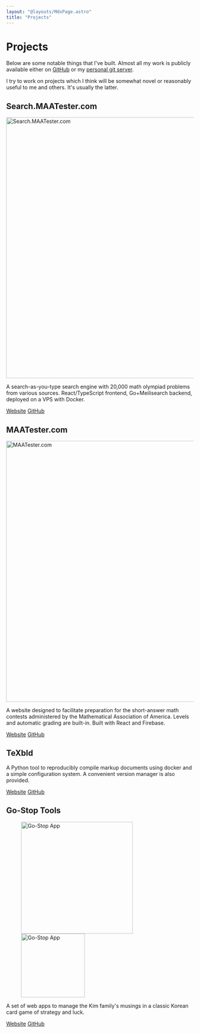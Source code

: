 ```yaml
---
layout: "@layouts/MdxPage.astro"
title: "Projects"
---
```



# Projects

Below are some notable things that I've built. Almost all my work is
publicly available either on [GitHub](https://github.com/junikimm717) or my
[personal git server](https://git.junickim.me).

I try to work on projects which I think will be somewhat novel or reasonably
useful to me and others. It's usually the latter.

## Search.MAATester.com


<Image src={Search} width={1400} style="width:700px;" alt="Search.MAATester.com" />

A search-as-you-type search engine with 20,000 math olympiad problems from
various sources. React/TypeScript frontend, Go+Meilisearch backend, deployed on
a VPS with Docker.

[Website](https://search.maatester.com)
[GitHub](https://github.com/MAA-Contest-Tester/search)

## MAATester.com


<Image src={Tester} width={1400} style="width:700px;" alt="MAATester.com" />

A website designed to facilitate preparation for the short-answer math contests
administered by the Mathematical Association of America. Levels and automatic
grading are built-in. Built with React and Firebase.

[Website](https://maatester.com)
[GitHub](https://github.com/MAA-Contest-Tester/website)

## TeXbld

A Python tool to reproducibly compile markup documents using docker and a simple
configuration system. A convenient version manager is also provided.

[Website](https://texbld.com) [GitHub](https://github.com/texbld)

## Go-Stop Tools


<figure>
  <div class="flex flex-wrap justify-center items-center gap-3">
    <Image src={Hw1} width={600} style="width:300px;" alt="Go-Stop App" />
    <Image src={Hw2} width={300} style="width:171px;" alt="Go-Stop App" />
  </div>
</figure>

A set of web apps to manage the Kim family's musings in a classic Korean card
game of strategy and luck.

[Website](https://gostoptools.github.io)
[GitHub](https://github.com/gostoptools)
